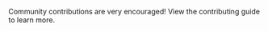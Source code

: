 
Community contributions are very encouraged! View the <Link class="nx-text-primary-600 nx-underline nx-decoration-from-font [text-underline-position:from-font]" href="https://github.com/taikoxyz/taiko-mono/blob/main/CONTRIBUTING.md" target="blank" rel="noreferrer">contributing guide</Link> to learn more.
